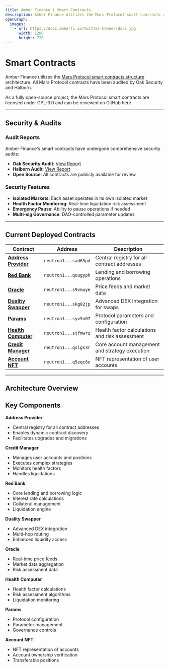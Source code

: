 ```yaml
---
title: Amber Finance | Smart Contracts
description: Amber Finance utilizes the Mars Protocol smart contracts architecture with comprehensive security audits by Oak Security and Halborn. Complete technical documentation for developers.
openGraph:
  images:
    - url: https://docs.amberfi.io/twitter-banner/docs.jpg
      width: 1280
      height: 720
---
```


# Smart Contracts

Amber Finance utilizes the [Mars Protocol smart contracts structure](https://github.com/mars-protocol/contracts) architecture. All Mars Protocol contracts have been audited by Oak Security and Halborn.

As a fully open-source project, the Mars Protocol smart contracts are licensed under GPL-3.0 and can be reviewed on GitHub here.

---

## Security & Audits

### Audit Reports

Amber Finance's smart contracts have undergone comprehensive security audits:

- **Oak Security Audit**: [View Report](https://github.com/mars-protocol/mars-audits)
- **Halborn Audit**: [View Report](https://github.com/mars-protocol/mars-audits)
- **Open Source**: All contracts are publicly available for review

### Security Features

- **Isolated Markets**: Each asset operates in its own isolated market
- **Health Factor Monitoring**: Real-time liquidation risk assessment
- **Emergency Pause**: Ability to pause operations if needed
- **Multi-sig Governance**: DAO-controlled parameter updates

---

## Current Deployed Contracts

| Contract                                                  | Address              | Description                                    |
| --------------------------------------------------------- | -------------------- | ---------------------------------------------- |
| **[Address Provider](/smart_contracts/address_provider)** | `neutron1...sad65pd` | Central registry for all contract addresses    |
| **[Red Bank](/smart_contracts/red_bank)**                 | `neutron1...quugyph` | Lending and borrowing operations               |
| **[Oracle](/smart_contracts/oracle)**                     | `neutron1...s9vmuye` | Price feeds and market data                    |
| **[Duality Swapper](/smart_contracts/duality_swapper)**   | `neutron1...skg02jp` | Advanced DEX integration for swaps             |
| **[Params](/smart_contracts/params)**                     | `neutron1...syv5n07` | Protocol parameters and configuration          |
| **[Health Computer](/smart_contracts/health_computer)**   | `neutron1...stfmwrz` | Health factor calculations and risk assessment |
| **[Credit Manager](/smart_contracts/credit_manager)**     | `neutron1...qslgs3r` | Core account management and strategy execution |
| **[Account NFT](/smart_contracts/account_nft)**           | `neutron1...q5zqc6e` | NFT representation of user accounts            |

---

## Architecture Overview

## Key Components

**Address Provider**

- Central registry for all contract addresses
- Enables dynamic contract discovery
- Facilitates upgrades and migrations

**Credit Manager**

- Manages user accounts and positions
- Executes complex strategies
- Monitors health factors
- Handles liquidations

**Red Bank**

- Core lending and borrowing logic
- Interest rate calculations
- Collateral management
- Liquidation engine

**Duality Swapper**

- Advanced DEX integration
- Multi-hop routing
- Enhanced liquidity access

**Oracle**

- Real-time price feeds
- Market data aggregation
- Risk assessment data

**Health Computer**

- Health factor calculations
- Risk assessment algorithms
- Liquidation monitoring

**Params**

- Protocol configuration
- Parameter management
- Governance controls

**Account NFT**

- NFT representation of accounts
- Account ownership verification
- Transferable positions
